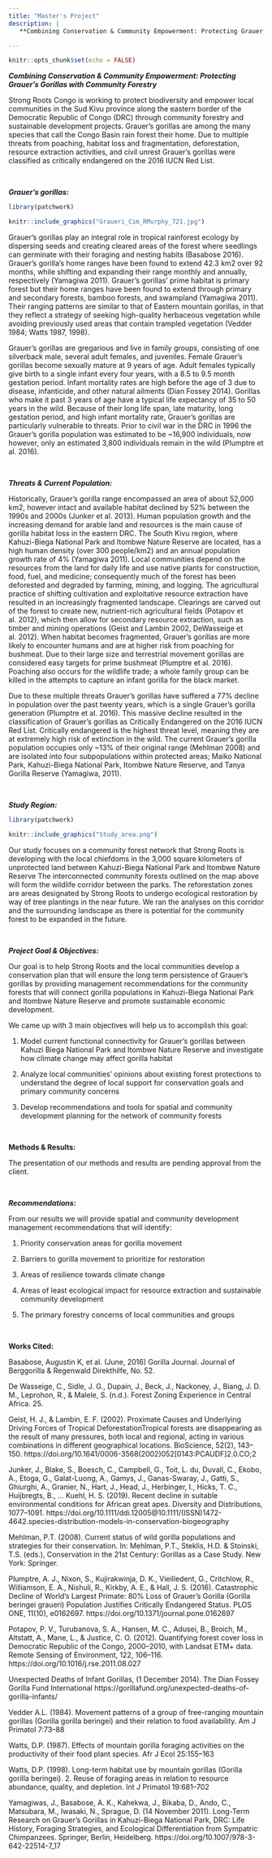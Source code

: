 ```yaml
---
title: "Master's Project"
description: |
   **Combining Conservation & Community Empowerment: Protecting Grauer’s Gorillas with Community Forestry** - I am working with Zoe Duerksen-Salm, Monica Gordon, Yani Pohl, and Lizzy Schattle on a project to support the conservation and community development work of Strong Roots Congo in the Sud Kivu province in the Democratic Republic of Congo. We have conducted connectivity, socioeconomic, and climate change projection analyses to identify management and planning recommendations for the proposed community forest network that will act as a wildlife corridor between Kahuzi-Biega National Park and Itombwe Nature Reserve. This corridor has the potential to link two of the largest remaining sub-populations of the critically endangered Grauer's gorilla (*Gorilla beringei graueri*), which is endemic to the lowland Congo Basin rainforests and plays a vital role in forest ecosystem processes and services.

---
```



```r
knitr::opts_chunk$set(echo = FALSE)
```

***Combining Conservation & Community Empowerment: Protecting Grauer’s Gorillas with Community Forestry***

Strong Roots Congo is working to protect biodiversity and empower local communities in the Sud Kivu province along the eastern border of the Democratic Republic of Congo (DRC) through community forestry and sustainable development projects. Grauer's gorillas are among the many species that call the Congo Basin rain forest their home. Due to multiple threats from poaching, habitat loss and fragmentation, deforestation, resource extraction activities, and civil unrest Grauer's gorillas were classified as critically endangered on the 2016 IUCN Red List.

<br>

***Grauer's gorillas:***
```r
library(patchwork)

knitr::include_graphics("Graueri_Cim_RMurphy_721.jpg")

```
Grauer’s gorillas play an integral role in tropical rainforest ecology by dispersing seeds and creating cleared areas of the forest where seedlings can germinate with their foraging and nesting habits (Basabose 2016). Grauer’s gorilla’s home ranges have been found to extend 42.3 km2 over 92 months, while shifting and expanding their range monthly and annually, respectively (Yamagiwa 2011). Grauer’s gorillas' prime habitat is primary forest but their home ranges have been found to extend through primary and secondary forests, bamboo forests, and swampland (Yamagiwa 2011). Their ranging patterns are similar to that of Eastern mountain gorillas, in that they reflect a strategy of seeking high-quality herbaceous vegetation while avoiding previously used areas that contain trampled vegetation (Vedder 1984; Watts 1987, 1998). 

Grauer’s gorillas are gregarious and live in family groups, consisting of one silverback male, several adult females, and juveniles. Female Grauer’s gorillas become sexually mature at 9 years of age. Adult females typically give birth to a single infant every four years, with a 8.5 to 9.5 month gestation period. Infant mortality rates are high before the age of 3 due to disease, infanticide, and other natural ailments (Dian Fossey 2014). Gorillas who make it past 3 years of age have a typical life expectancy of 35 to 50 years in the wild. Because of their long life span, late maturity, long gestation period, and high infant mortality rate, Grauer’s gorillas are particularly vulnerable to threats. Prior to civil war in the DRC in 1996 the Grauer’s gorilla population was estimated to be ~16,900 individuals, now however, only an estimated 3,800 individuals remain in the wild (Plumptre et al. 2016). 

<br>

***Threats & Current Population:***

Historically, Grauer’s gorilla range encompassed an area of about 52,000 km2, however intact and available habitat declined by 52% between the 1990s and 2000s (Junker et al. 2013). Human population growth and the increasing demand for arable land and resources is the main cause of gorilla habitat loss in the eastern DRC. The South Kivu region, where Kahuzi-Biega National Park and Itombwe Nature Reserve are located, has a high human density (over 300 people/km2) and an annual population growth rate of 4% (Yamagiwa 2011). Local communities depend on the resources from the land for daily life and use native plants for construction, food, fuel, and medicine; consequently much of the forest has been deforested and degraded by farming, mining, and logging. The agricultural practice of shifting cultivation and exploitative resource extraction have resulted in an increasingly fragmented landscape. Clearings are carved out of the forest to create new, nutrient-rich agricultural fields (Potapov et al. 2012), which then allow for secondary resource extraction, such as timber and mining operations (Geist and Lambin 2002, DeWasseige et al. 2012). When habitat becomes fragmented, Grauer’s gorillas are more likely to encounter humans and are at higher risk from poaching for bushmeat. Due to their large size and terrestrial movement gorillas are considered easy targets for prime bushmeat (Plumptre et al. 2016). Poaching also occurs for the wildlife trade; a whole family group can be killed in the attempts to capture an infant gorilla for the black market.

Due to these multiple threats Grauer’s gorillas have suffered a 77% decline in population over the past twenty years, which is a single Grauer’s gorilla generation (Plumptre et al. 2016). This massive decline resulted in the classification of Grauer’s gorillas as Critically Endangered on the 2016 IUCN Red List. Critically endangered is the highest threat level, meaning they are at extremely high risk of extinction in the wild. The current Grauer’s gorilla population occupies only ~13% of their original range (Mehlman 2008) and are isolated into four subpopulations within protected areas; Maiko National Park, Kahuzi-Biega National Park, Itombwe Nature Reserve, and Tanya Gorilla Reserve (Yamagiwa, 2011).

<br>

***Study Region:***

```r
library(patchwork)

knitr::include_graphics("Study_area.png")

```

Our study focuses on a community forest network that Strong Roots is developing with the local chiefdoms in the 3,000 square kilometers of unprotected land between Kahuzi-Biega National Park and Itombwe Nature Reserve The interconnected community forests outlined on the map above will form the wildlife corridor between the parks. The reforestation zones are areas designated by Strong Roots to undergo ecological restoration by way of tree plantings in the near future. We ran the analyses on this corridor and the surrounding landscape as there is potential for the community forest to be expanded in the future. 

<br>

***Project Goal & Objectives:***

Our goal is to help Strong Roots and the local communities develop a conservation plan that will ensure the long term persistence of Grauer's gorillas by providing management recommendations for the community forests that will connect gorilla populations in Kahuzi-Biega National Park and Itombwe Nature Reserve and promote sustainable economic development.

We came up with 3 main objectives will help us to accomplish this goal:

1. Model current functional connectivity for Grauer's gorillas between Kahuzi Biega National Park and Itombwe Nature Reserve and investigate how climate change may affect gorilla habitat

2. Analyze local communities’ opinions about existing forest protections to understand the degree of local support for conservation goals and primary community concerns 

3. Develop recommendations and tools for spatial and community development planning for the network of community forests

<br>

**Methods & Results:**

The presentation of our methods and results are pending approval from the client.

<br>

***Recommendations:***

From our results we will provide spatial and community development management recommendations that will identify:

1. Priority conservation areas for gorilla movement

2. Barriers to gorilla movement to prioritize for restoration

3. Areas of resilience towards climate change

4. Areas of least ecological impact for resource extraction and sustainable
community development

5. The primary forestry concerns of local communities and groups 


<br>


**Works Cited:**

Basabose, Augustin K, et al. (June, 2016) Gorilla Journal. Journal of Berggorilla & Regenwald Direkthilfe, No. 52. 

De Wasseige, C., Sidle, J. G., Dupain, J., Beck, J., Nackoney, J., Biang, J. D. M., Leprohon, R., & Malele, S. (n.d.). Forest Zoning Experience in Central Africa. 25.

Geist, H. J., & Lambin, E. F. (2002). Proximate Causes and Underlying Driving Forces of Tropical DeforestationTropical forests are disappearing as the result of many pressures, both local and regional, acting in various combinations in different geographical locations. BioScience, 52(2), 143–150. https://doi.org/10.1641/0006-3568(2002)052[0143:PCAUDF]2.0.CO;2

Junker, J., Blake, S., Boesch, C., Campbell, G., Toit, L. du, Duvall, C., Ekobo, A., Etoga, G., Galat-Luong, A., Gamys, J., Ganas-Swaray, J., Gatti, S., Ghiurghi, A., Granier, N., Hart, J., Head, J., Herbinger, I., Hicks, T. C., Huijbregts, B., … Kuehl, H. S. (2019). Recent decline in suitable environmental conditions for African great apes. Diversity and Distributions, 1077–1091. https://doi.org/10.1111/ddi.12005@10.1111/(ISSN)1472-4642.species-distribution-models-in-conservation-biogeography

Mehlman, P.T. (2008). Current status of wild gorilla populations and strategies for their conservation. In: Mehlman, P.T., Steklis, H.D. & Stoinski, T.S. (eds.), Conservation in the 21st Century: Gorillas as a Case Study. New York: Springer.

Plumptre, A. J., Nixon, S., Kujirakwinja, D. K., Vieilledent, G., Critchlow, R., Williamson, E. A., Nishuli, R., Kirkby, A. E., & Hall, J. S. (2016). Catastrophic Decline of World’s Largest Primate: 80% Loss of Grauer’s Gorilla (Gorilla beringei graueri) Population Justifies Critically Endangered Status. PLOS ONE, 11(10), e0162697. https://doi.org/10.1371/journal.pone.0162697

Potapov, P. V., Turubanova, S. A., Hansen, M. C., Adusei, B., Broich, M., Altstatt, A., Mane, L., & Justice, C. O. (2012). Quantifying forest cover loss in Democratic Republic of the Congo, 2000–2010, with Landsat ETM+ data. Remote Sensing of Environment, 122, 106–116. https://doi.org/10.1016/j.rse.2011.08.027

Unexpected Deaths of Infant Gorillas, (1 December 2014). The Dian Fossey Gorilla Fund International  https://gorillafund.org/unexpected-deaths-of-gorilla-infants/

Vedder A.L. (1984). Movement patterns of a group of free-ranging mountain gorillas (Gorilla gorilla beringei) and their relation to food availability. Am J Primatol 7:73–88

Watts, D.P. (1987). Effects of mountain gorilla foraging activities on the productivity of their food plant species. Afr J Ecol 25:155–163

Watts, D.P. (1998). Long-term habitat use by mountain gorillas (Gorilla gorilla beringei). 2. Reuse of foraging areas in relation to resource abundance, quality, and depletion. Int J Primatol 19:681–702

Yamagiwas, J., Basabose, A. K., Kahekwa, J., Bikaba, D., Ando, C., Matsubara, M., Iwasaki, N., Sprague, D. (14 November 2011). Long-Term Research on Grauer’s Gorillas in Kahuzi-Biega National Park, DRC: Life History, Foraging Strategies, and Ecological Differentiation from Sympatric Chimpanzees. Springer, Berlin, Heidelberg. https://doi.org/10.1007/978-3-642-22514-7_17




